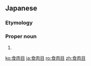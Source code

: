 ==Japanese==
{{DEFAULTSORT:しょくにくもく}}
{{ja-kanjitab|yomi=o|しょく|にく|もく}}

===Etymology===
{{compound|ja|食肉|目|tr1=shokuniku|t1=[[meat]]|tr2=moku|t2=[[order]]}}

===Proper noun===
{{ja-pos|proper|しょくにくもく}}

# {{synonym of|lang=ja|ネコ目}}

{{C|ja|Carnivores|Taxonomic names}}

[[ko:食肉目]]
[[ja:食肉目]]
[[ro:食肉目]]
[[zh:食肉目]]